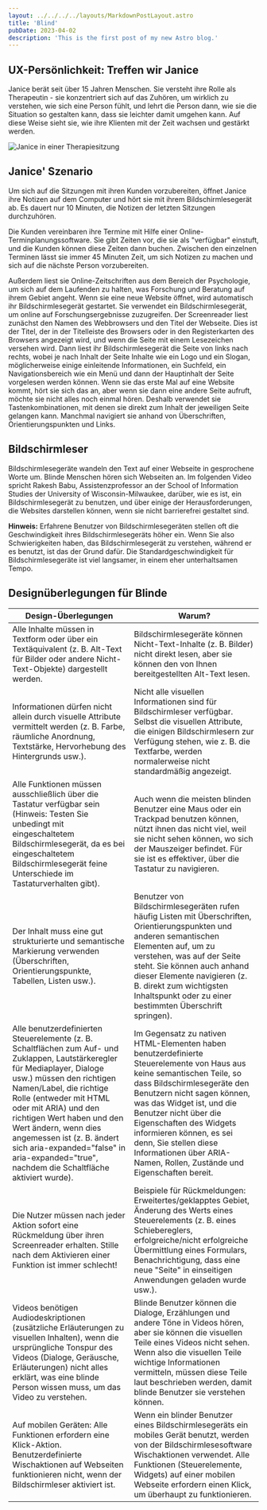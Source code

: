 ```yaml
---
layout: ../../../../layouts/MarkdownPostLayout.astro
title: 'Blind'
pubDate: 2023-04-02
description: 'This is the first post of my new Astro blog.'
---
```



## UX-Persönlichkeit: Treffen wir Janice

Janice berät seit über 15 Jahren Menschen. Sie versteht ihre Rolle als Therapeutin - sie konzentriert sich auf das Zuhören,
um wirklich zu verstehen, wie sich eine Person fühlt, und lehrt die Person dann, wie sie die Situation so gestalten kann,
dass sie leichter damit umgehen kann. Auf diese Weise sieht sie, wie ihre Klienten mit der Zeit wachsen und gestärkt werden.

![Janice in einer Therapiesitzung](/images/personas/persona-blind-therapist.jpg)

## Janice' Szenario

Um sich auf die Sitzungen mit ihren Kunden vorzubereiten, öffnet Janice ihre Notizen auf dem Computer und hört sie mit ihrem
Bildschirmlesegerät ab. Es dauert nur 10 Minuten, die Notizen der letzten Sitzungen durchzuhören.

Die Kunden vereinbaren ihre Termine mit Hilfe einer Online-Terminplanungssoftware. Sie gibt Zeiten vor, die sie als "verfügbar"
einstuft, und die Kunden können diese Zeiten dann buchen. Zwischen den einzelnen Terminen lässt sie immer 45 Minuten Zeit, um sich
Notizen zu machen und sich auf die nächste Person vorzubereiten.

Außerdem liest sie Online-Zeitschriften aus dem Bereich der Psychologie, um sich auf dem Laufenden zu halten, was Forschung und
Beratung auf ihrem Gebiet angeht. Wenn sie eine neue Website öffnet, wird automatisch ihr Bildschirmlesegerät gestartet. Sie
verwendet ein Bildschirmlesegerät, um online auf Forschungsergebnisse zuzugreifen. Der Screenreader liest zunächst den Namen
des Webbrowsers und den Titel der Webseite. Dies ist der Titel, der in der Titelleiste des Browsers oder in den Registerkarten
des Browsers angezeigt wird, und wenn die Seite mit einem Lesezeichen versehen wird. Dann liest ihr Bildschirmlesegerät die Seite
von links nach rechts, wobei je nach Inhalt der Seite Inhalte wie ein Logo und ein Slogan, möglicherweise einige einleitende
Informationen, ein Suchfeld, ein Navigationsbereich wie ein Menü und dann der Hauptinhalt der Seite vorgelesen werden können.
Wenn sie das erste Mal auf eine Website kommt, hört sie sich das an, aber wenn sie dann eine andere Seite aufruft, möchte sie
nicht alles noch einmal hören. Deshalb verwendet sie Tastenkombinationen, mit denen sie direkt zum Inhalt der jeweiligen Seite
gelangen kann. Manchmal navigiert sie anhand von Überschriften, Orientierungspunkten und Links.

## Bildschirmleser

Bildschirmlesegeräte wandeln den Text auf einer Webseite in gesprochene Worte um. Blinde Menschen hören sich Webseiten an.
Im folgenden Video spricht Rakesh Babu, Assistenzprofessor an der School of Information Studies der University of
Wisconsin-Milwaukee, darüber, wie es ist, ein Bildschirmlesegerät zu benutzen, und über einige der Herausforderungen,
die Websites darstellen können, wenn sie nicht barrierefrei gestaltet sind.

**Hinweis:** Erfahrene Benutzer von Bildschirmlesegeräten stellen oft die Geschwindigkeit ihres Bildschirmlesegeräts höher ein.
Wenn Sie also Schwierigkeiten haben, das Bildschirmlesegerät zu verstehen, während er es benutzt, ist das der Grund dafür.
Die Standardgeschwindigkeit für Bildschirmlesegeräte ist viel langsamer, in einem eher unterhaltsamen Tempo.

<YouTube id="qL4shFJHOvc" />

## Designüberlegungen für Blinde

<table>
  <thead>
    <tr>
      <th>Design-Überlegungen</th>
      <th>Warum?</th>
    </tr>
  </thead>
  <tbody>
    <tr>
      <td data-label="Design-Überlegungen">
        Alle Inhalte müssen in Textform oder über ein Textäquivalent (z. B. Alt-Text für Bilder oder andere
        Nicht-Text-Objekte) dargestellt werden.
      </td>
      <td data-label="Warum?">
        Bildschirmlesegeräte können Nicht-Text-Inhalte (z. B. Bilder) nicht direkt lesen, aber sie können den von Ihnen
        bereitgestellten Alt-Text lesen.
      </td>
    </tr>
    <tr>
      <td data-label="Design-Überlegungen">
        Informationen dürfen nicht allein durch visuelle Attribute vermittelt werden (z. B. Farbe, räumliche Anordnung,
        Textstärke, Hervorhebung des Hintergrunds usw.).
      </td>
      <td data-label="Warum?">
        Nicht alle visuellen Informationen sind für Bildschirmleser verfügbar. Selbst die visuellen Attribute, die
        einigen Bildschirmlesern zur Verfügung stehen, wie z. B. die Textfarbe, werden normalerweise nicht standardmäßig
        angezeigt.
      </td>
    </tr>
    <tr>
      <td data-label="Design-Überlegungen">
        Alle Funktionen müssen ausschließlich über die Tastatur verfügbar sein (Hinweis: Testen Sie unbedingt mit
        eingeschaltetem Bildschirmlesegerät, da es bei eingeschaltetem Bildschirmlesegerät feine Unterschiede im
        Tastaturverhalten gibt).
      </td>
      <td data-label="Warum?">
        Auch wenn die meisten blinden Benutzer eine Maus oder ein Trackpad benutzen können, nützt ihnen das nicht viel,
        weil sie nicht sehen können, wo sich der Mauszeiger befindet. Für sie ist es effektiver, über die Tastatur zu
        navigieren.
      </td>
    </tr>
    <tr>
      <td data-label="Design-Überlegungen">
        Der Inhalt muss eine gut strukturierte und semantische Markierung verwenden (Überschriften, Orientierungspunkte,
        Tabellen, Listen usw.).
      </td>
      <td data-label="Warum?">
        Benutzer von Bildschirmlesegeräten rufen häufig Listen mit Überschriften, Orientierungspunkten und anderen
        semantischen Elementen auf, um zu verstehen, was auf der Seite steht. Sie können auch anhand dieser Elemente
        navigieren (z. B. direkt zum wichtigsten Inhaltspunkt oder zu einer bestimmten Überschrift springen).
      </td>
    </tr>
    <tr>
      <td data-label="Design-Überlegungen">
        Alle benutzerdefinierten Steuerelemente (z. B. Schaltflächen zum Auf- und Zuklappen, Lautstärkeregler für
        Mediaplayer, Dialoge usw.) müssen den richtigen Namen/Label, die richtige Rolle (entweder mit HTML oder mit
        ARIA) und den richtigen Wert haben und den Wert ändern, wenn dies angemessen ist (z. B. ändert sich
        aria-expanded="false" in aria-expanded="true", nachdem die Schaltfläche aktiviert wurde).
      </td>
      <td data-label="Warum?">
        Im Gegensatz zu nativen HTML-Elementen haben benutzerdefinierte Steuerelemente von Haus aus keine semantischen
        Teile, so dass Bildschirmlesegeräte den Benutzern nicht sagen können, was das Widget ist, und die Benutzer nicht
        über die Eigenschaften des Widgets informieren können, es sei denn, Sie stellen diese Informationen über
        ARIA-Namen, Rollen, Zustände und Eigenschaften bereit.
      </td>
    </tr>
    <tr>
      <td data-label="Design-Überlegungen">
        Die Nutzer müssen nach jeder Aktion sofort eine Rückmeldung über ihren Screenreader erhalten. Stille nach dem
        Aktivieren einer Funktion ist immer schlecht!
      </td>
      <td data-label="Warum?">
        Beispiele für Rückmeldungen: Erweitertes/geklapptes Gebiet, Änderung des Werts eines Steuerelements (z. B. eines
        Schiebereglers, erfolgreiche/nicht erfolgreiche Übermittlung eines Formulars, Benachrichtigung, dass eine neue
        "Seite" in einseitigen Anwendungen geladen wurde usw.).
      </td>
    </tr>
    <tr>
      <td data-label="Design-Überlegungen">
        Videos benötigen Audiodeskriptionen (zusätzliche Erläuterungen zu visuellen Inhalten), wenn die ursprüngliche
        Tonspur des Videos (Dialoge, Geräusche, Erläuterungen) nicht alles erklärt, was eine blinde Person wissen muss,
        um das Video zu verstehen.
      </td>
      <td data-label="Warum?">
        Blinde Benutzer können die Dialoge, Erzählungen und andere Töne in Videos hören, aber sie können die visuellen
        Teile eines Videos nicht sehen. Wenn also die visuellen Teile wichtige Informationen vermitteln, müssen diese
        Teile laut beschrieben werden, damit blinde Benutzer sie verstehen können.
      </td>
    </tr>
    <tr>
      <td data-label="Design-Überlegungen">
        Auf mobilen Geräten: Alle Funktionen erfordern eine Klick-Aktion. Benutzerdefinierte Wischaktionen auf Webseiten
        funktionieren nicht, wenn der Bildschirmleser aktiviert ist.
      </td>
      <td data-label="Warum?">
        Wenn ein blinder Benutzer eines Bildschirmlesegeräts ein mobiles Gerät benutzt, werden von der
        Bildschirmlesesoftware Wischaktionen verwendet. Alle Funktionen (Steuerelemente, Widgets) auf einer mobilen
        Webseite erfordern einen Klick, um überhaupt zu funktionieren.
      </td>
    </tr>
  </tbody>
</table>
